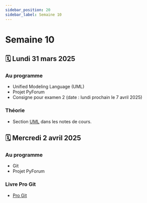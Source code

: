 ```yaml
---
sidebar_position: 20
sidebar_label: Semaine 10
---
```


# Semaine 10

## 🗓️ Lundi 31 mars 2025

### Au programme
- Unified Modeling Language (UML)
- Projet PyForum
- Consigne pour examen 2 (date : lundi prochain le 7 avril 2025)

### Théorie
- Section [UML](https://archambaultv-prof.github.io/programmation-python/docs/category/unified-modeling-language-uml)
  dans les notes de cours.

## 🗓️ Mercredi 2 avril 2025

### Au programme
- Git
- Projet PyForum

### Livre Pro Git
- [Pro Git](https://git-scm.com/book/fr/v2)